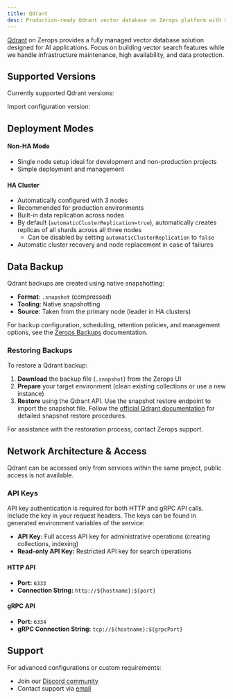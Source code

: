 ```yaml
---
title: Qdrant
desc: Production-ready Qdrant vector database on Zerops platform with managed infrastructure, automatic cluster configuration, and built-in high availability.
---
```



[Qdrant](https://qdrant.tech/) on Zerops provides a fully managed vector database solution designed for AI applications. Focus on building vector search features while we handle infrastructure maintenance, high availability, and data protection.

## Supported Versions

Currently supported Qdrant versions:
<UnorderedList data={data.qdrant.readable}/>

Import configuration version:
<UnorderedCodeList data={data.qdrant.import}/>

## Deployment Modes

#### Non-HA Mode
- Single node setup ideal for development and non-production projects
- Simple deployment and management

#### HA Cluster
- Automatically configured with 3 nodes
- Recommended for production environments
- Built-in data replication across nodes
- By default (`automaticClusterReplication=true`), automatically creates replicas of all shards across all three nodes
  - Can be disabled by setting `automaticClusterReplication` to `false`
- Automatic cluster recovery and node replacement in case of failures

## Data Backup

Qdrant backups are created using native snapshotting:

- **Format**: `.snapshot` (compressed)
- **Tooling**: Native snapshotting
- **Source**: Taken from the primary node (leader in HA clusters)

For backup configuration, scheduling, retention policies, and management options, see the [Zerops Backups](/features/backup) documentation.

### Restoring Backups

To restore a Qdrant backup:

1. **Download** the backup file (`.snapshot`) from the Zerops UI
2. **Prepare** your target environment (clean existing collections or use a new instance)
3. **Restore** using the Qdrant API. Use the snapshot restore endpoint to import the snapshot file. Follow the [official Qdrant documentation](https://qdrant.tech/documentation/database-tutorials/create-snapshot/#restore-from-snapshot) for detailed snapshot restore procedures.

For assistance with the restoration process, contact Zerops support.

## Network Architecture & Access

Qdrant can be accessed only from services within the same project, public access is not available.

### API Keys
API key authentication is required for both HTTP and gRPC API calls. Include the key in your request headers. The keys can be found in generated environment variables of the service:

- **API Key:** Full access API key for administrative operations (creating collections, indexing)
- **Read-only API Key:** Restricted API key for search operations

#### HTTP API
- **Port:** `6333`
- **Connection String:** `http://${hostname}:${port}`

#### gRPC API
- **Port:** `6334`
- **gRPC Connection String:** `tcp://${hostname}:${grpcPort}`

## Support

For advanced configurations or custom requirements:
- Join our [Discord community](https://discord.gg/zeropsio)
- Contact support via [email](mailto:support@zerops.io)